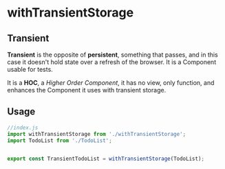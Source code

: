 # withTransientStorage

## Transient

**Transient** is the opposite of **persistent**, something that passes, and in this case it doesn't hold state over
a refresh of the browser. It is a Component usable for tests.

It is a **HOC**, a *Higher Order Component*, it has no view, only function, and enhances the Component it uses with transient
storage.

## Usage

```js
//index.js
import withTransientStorage from './withTransientStorage';
import TodoList from './TodoList';


export const TransientTodoList = withTransientStorage(TodoList);
```